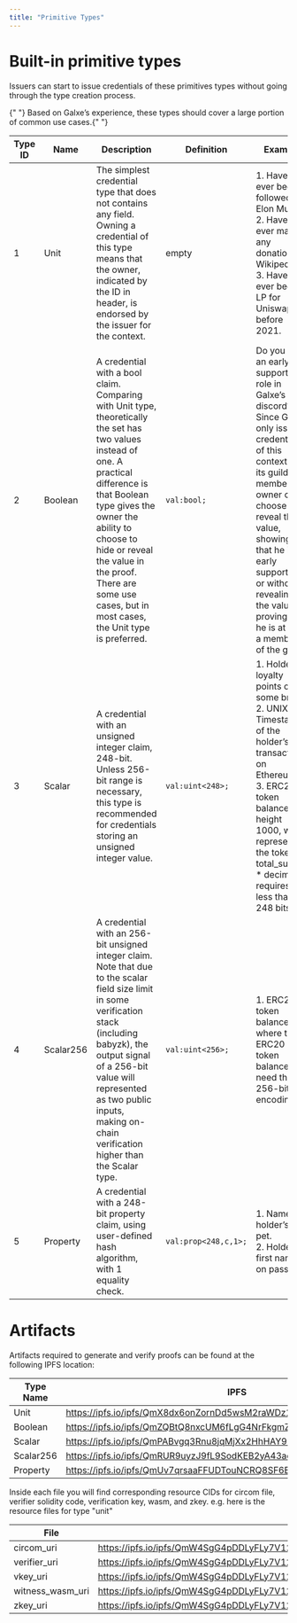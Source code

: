 ```yaml
---
title: "Primitive Types"
---
```


# Built-in primitive types

Issuers can start to issue credentials of these primitives types without going through the type creation process.

<Info>
  {" "}
  Based on Galxe’s experience, these types should cover a large portion of common
  use cases.{" "}
</Info>

| Type ID | Name      | Description                                                                                                                                                                                                                                                                                                         | Definition           | Example                                                                                                                                                                                                                                                                                                 |
| ------- | --------- | ------------------------------------------------------------------------------------------------------------------------------------------------------------------------------------------------------------------------------------------------------------------------------------------------------------------- | -------------------- | ------------------------------------------------------------------------------------------------------------------------------------------------------------------------------------------------------------------------------------------------------------------------------------------------------- |
| 1       | Unit      | The simplest credential type that does not contains any field. Owning a credential of this type means that the owner, indicated by the ID in header, is endorsed by the issuer for the context.                                                                                                                     | empty                | 1. Have you ever been followed by Elon Musk. <br/> 2. Have you ever made any donation to Wikipedia. <br/> 3. Have you ever been a LP for Uniswap V2 before 2021.                                                                                                                                        |
| 2       | Boolean   | A credential with a bool claim. Comparing with Unit type, theoretically the set has two values instead of one. A practical difference is that Boolean type gives the owner the ability to choose to hide or reveal the value in the proof. There are some use cases, but in most cases, the Unit type is preferred. | `val:bool;`          | Do you have an early supporter role in Galxe’s discord? <br/> Since Galxe only issues credentials of this context to its guild member, owner can choose to reveal this value, showing that he is an early supporter, or without revealing the value, proving that he is at least a member of the guild. |
| 3       | Scalar    | A credential with an unsigned integer claim, 248-bit. Unless 256-bit range is necessary, this type is recommended for credentials storing an unsigned integer value.                                                                                                                                                | `val:uint<248>;`     | 1. Holder’s loyalty points of some brand. <br/> 2. UNIX Timestamp of the holder’s first transaction on Ethereum. <br/> 3. ERC20 token balance on height 1000, when representing the token’s total_supply \* decimals requires less than 248 bits.                                                       |
| 4       | Scalar256 | A credential with an 256-bit unsigned integer claim. Note that due to the scalar field size limit in some verification stack (including babyzk), the output signal of a 256-bit value will represented as two public inputs, making on-chain verification higher than the Scalar type.                              | `val:uint<256>;`     | 1. ERC20 token balance, where the ERC20 token balance need the full 256-bit encoding.                                                                                                                                                                                                                   |
| 5       | Property  | A credential with a 248-bit property claim, using user-defined hash algorithm, with 1 equality check.                                                                                                                                                                                                               | `val:prop<248,c,1>;` | 1. Name of holder’s first pet. <br/> 2. Holder’s first name on passport.                                                                                                                                                                                                                                |

# Artifacts

Artifacts required to generate and verify proofs can be found at the following IPFS location:

| Type Name | IPFS                                              |
| --------- | ----------------------------------------------------- |
| Unit      | https://ipfs.io/ipfs/QmX8dx6onZornDd5wsM2raWDz1prRrjLcrNwgZHWonYHvw |
| Boolean   | https://ipfs.io/ipfs/QmZQBtQ8nxcUM6fLgG4NrFkgmZwpjgcqPz8PQwgvRbpNQK |
| Scalar    | https://ipfs.io/ipfs/QmPABvgq3Rnu8jqMjXx2HhHAY9h9EL2Q2ZizAUZwVFuNfn |
| Scalar256 | https://ipfs.io/ipfs/QmRUR9uyzJ9fL9SodKEB2yA43aez3axHJH9m3Myu8nsv4o |
| Property  | https://ipfs.io/ipfs/QmUv7qrsaaFFUDTouNCRQ8SF6B7UewQGNpANBFuqh6vdw3 |

Inside each file you will find corresponding resource CIDs for circom file, verifier solidity code, verification key, wasm, and zkey. e.g. here is the resource files for type "unit"

| File             | IPFS                                                                      |
| ---------------- | ------------------------------------------------------------------------ |
| circom_uri       | https://ipfs.io/ipfs/QmW4SgG4pDDLyFLy7V12QxMSx5X7tAqyeA4kgEFR1oURba/circuit.circom     |
| verifier_uri     | https://ipfs.io/ipfs/QmW4SgG4pDDLyFLy7V12QxMSx5X7tAqyeA4kgEFR1oURba/verifier.sol       |
| vkey_uri         | https://ipfs.io/ipfs/QmW4SgG4pDDLyFLy7V12QxMSx5X7tAqyeA4kgEFR1oURba/circuit.vkey.json  |
| witness_wasm_uri | https://ipfs.io/ipfs/QmW4SgG4pDDLyFLy7V12QxMSx5X7tAqyeA4kgEFR1oURba/circom.wasm        |
| zkey_uri         | https://ipfs.io/ipfs/QmW4SgG4pDDLyFLy7V12QxMSx5X7tAqyeA4kgEFR1oURba/circuit_final.zkey |
